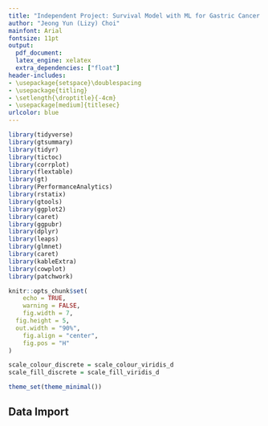 ```yaml
---
title: "Independent Project: Survival Model with ML for Gastric Cancer Outcomes "
author: "Jeong Yun (Lizy) Choi"
mainfont: Arial
fontsize: 11pt
output: 
  pdf_document:
  latex_engine: xelatex
  extra_dependencies: ["float"]
header-includes: 
- \usepackage{setspace}\doublespacing
- \usepackage{titling}
- \setlength{\droptitle}{-4cm}
- \usepackage[medium]{titlesec} 
urlcolor: blue
---
```


```r

library(tidyverse)
library(gtsummary)
library(tidyr)
library(tictoc)
library(corrplot)
library(flextable)
library(gt)
library(PerformanceAnalytics)
library(rstatix)
library(gtools)
library(ggplot2)
library(caret)
library(ggpubr)
library(dplyr)
library(leaps)
library(glmnet)
library(caret)
library(kableExtra)
library(cowplot)
library(patchwork)

knitr::opts_chunk$set(
	echo = TRUE,
	warning = FALSE,
	fig.width = 7, 
  fig.height = 5,
  out.width = "90%", 
	fig.align = "center", 
	fig.pos = "H"
)

scale_colour_discrete = scale_colour_viridis_d
scale_fill_discrete = scale_fill_viridis_d

theme_set(theme_minimal())
```

## Data Import
```r
```

